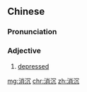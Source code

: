 ==Chinese==
{{zh-forms}}

===Pronunciation===
{{zh-pron
|m=xiāochén
|c=siu1 cam4
|mn=qz,xm,zz:siau-tîm
|cat=a
}}

===Adjective===
{{zh-adj}}

# [[depressed]]

[[mg:消沉]]
[[chr:消沉]]
[[zh:消沉]]